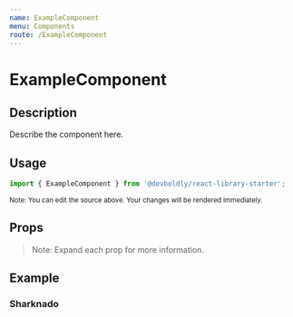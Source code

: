 ```yaml
---
name: ExampleComponent
menu: Components
route: /ExampleComponent
---
```



<h1>ExampleComponent</h1>

## Description

Describe the component here.

## Usage

```jsx
import { ExampleComponent } from '@devboldly/react-library-starter';
```

<Playground>
  <ExampleComponent text="Example Component"/>
</Playground>

<small>Note: You can edit the source above. Your changes will be rendered immediately.</small>

## Props

<Props of={ExampleComponent} />

> Note: Expand each prop for more information.

## Example

### Sharknado 

<Playground>
  <ExampleComponent text="Sharknado"/>
</Playground>